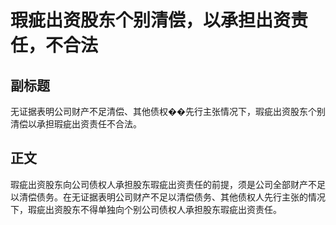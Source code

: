 # 瑕疵出资股东个别清偿，以承担出资责任，不合法
## 副标题
无证据表明公司财产不足清偿、其他债权��先行主张情况下，瑕疵出资股东个别清偿以承担瑕疵出资责任不合法。
## 正文
瑕疵出资股东向公司债权人承担股东瑕疵出资责任的前提，须是公司全部财产不足以清偿债务。在无证据表明公司财产不足以清偿债务、其他债权人先行主张的情况下，瑕疵出资股东不得单独向个别公司债权人承担股东瑕疵出资责任。